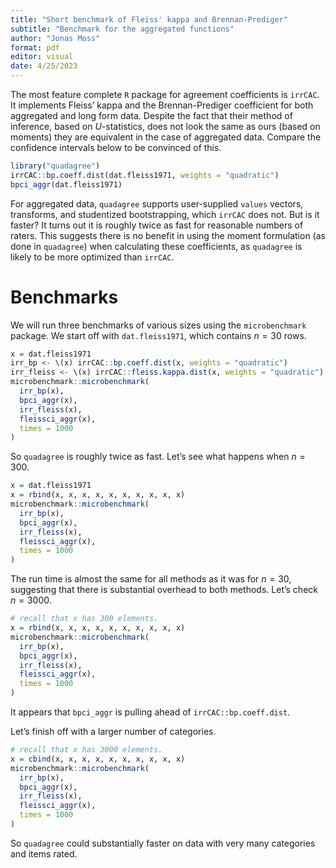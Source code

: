 ```yaml
---
title: "Short benchmark of Fleiss' kappa and Brennan-Prediger"
subtitle: "Benchmark for the aggregated functions"
author: "Jonas Moss"
format: pdf
editor: visual
date: 4/25/2023
---
```


The most feature complete `R` package for agreement coefficients is `irrCAC`. It implements Fleiss' kappa and the Brennan-Prediger coefficient for both aggregated and long form data. Despite the fact that their method of inference, based on $U$-statistics, does not look the same as ours (based on moments) they are equivalent in the case of aggregated data. Compare the confidence intervals below to be convinced of this.

```r
library("quadagree")
irrCAC::bp.coeff.dist(dat.fleiss1971, weights = "quadratic")
bpci_aggr(dat.fleiss1971)
```

For aggregated data, `quadagree` supports user-supplied `values` vectors, transforms, and studentized bootstrapping, which `irrCAC` does not. But is it faster? It turns out it is roughly twice as fast for reasonable numbers of raters. This suggests there is no benefit in using the moment formulation (as done in `quadagree`) when calculating these coefficients, as `quadagree` is likely to be more optimized than `irrCAC`.

# Benchmarks

We will run three benchmarks of various sizes using the `microbenchmark` package. We start off with `dat.fleiss1971`, which contains $n=30$ rows.

```r
x = dat.fleiss1971
irr_bp <- \(x) irrCAC::bp.coeff.dist(x, weights = "quadratic")
irr_fleiss <- \(x) irrCAC::fleiss.kappa.dist(x, weights = "quadratic")
microbenchmark::microbenchmark(
  irr_bp(x),
  bpci_aggr(x),
  irr_fleiss(x),
  fleissci_aggr(x),
  times = 1000
)
```

So `quadagree` is roughly twice as fast. Let's see what happens when $n=300$.

```r
x = dat.fleiss1971
x = rbind(x, x, x, x, x, x, x, x, x, x)
microbenchmark::microbenchmark(
  irr_bp(x),
  bpci_aggr(x),
  irr_fleiss(x),
  fleissci_aggr(x),
  times = 1000
)
```

The run time is almost the same for all methods as it was for $n=30$, suggesting that there is substantial overhead to both methods. Let's check $n=3000$.

```r
# recall that x has 300 elements.
x = rbind(x, x, x, x, x, x, x, x, x, x)
microbenchmark::microbenchmark(
  irr_bp(x),
  bpci_aggr(x),
  irr_fleiss(x),
  fleissci_aggr(x),
  times = 1000
)
```

It appears that `bpci_aggr` is pulling ahead of `irrCAC::bp.coeff.dist`.

Let's finish off with a larger number of categories.

```r
# recall that x has 3000 elements.
x = cbind(x, x, x, x, x, x, x, x, x, x)
microbenchmark::microbenchmark(
  irr_bp(x),
  bpci_aggr(x),
  irr_fleiss(x),
  fleissci_aggr(x),
  times = 1000
)
```

So `quadagree` could substantially faster on data with very many categories and items rated.
